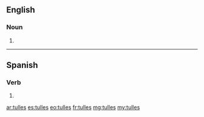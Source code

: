 ==English==

===Noun===
{{head|en|noun plural form}}

# {{plural of|tulle|lang=en}}

----

==Spanish==

===Verb===
{{head|es|verb form}}

# {{es-verb form of|tullir|ending=-ir|mood=indicative|tense=present|number=s|person=2|formal=n}}

[[ar:tulles]]
[[es:tulles]]
[[eo:tulles]]
[[fr:tulles]]
[[mg:tulles]]
[[my:tulles]]